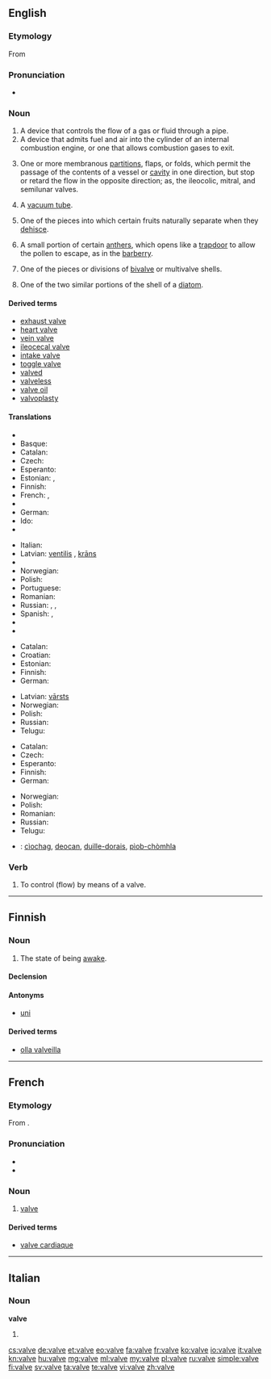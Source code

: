 ==English==
{{wikipedia}}

===Etymology===
From {{etyl|la}} {{term|valva|lang=la}}

===Pronunciation===
* {{IPA|/ˈvælv/}}

===Noun===
{{en-noun}}

# A device that controls the flow of a gas or fluid through a pipe.
# A device that admits fuel and air into the cylinder of an internal combustion engine, or one that allows combustion gases to exit.
# {{anatomy}} One or more membranous [[partition]]s, flaps, or folds, which permit the passage of the contents of a vessel or [[cavity]] in one direction, but stop or retard the flow in the opposite direction; as, the ileocolic, mitral, and semilunar valves.
# {{British}} A [[vacuum tube]].
# {{botany}} One of the pieces into which certain fruits naturally separate when they [[dehisce]].
# {{botany}} A small portion of certain [[anther]]s, which opens like a [[trapdoor]] to allow the pollen to escape, as in the [[barberry]].
# {{biology}} One of the pieces or divisions of [[bivalve]] or multivalve shells.
# {{biology}} One of the two similar portions of the shell of a [[diatom]].

====Derived terms====
* [[exhaust valve]]
* [[heart valve]]
* [[vein valve]]
* [[ileocecal valve]]
* [[intake valve]]
* [[toggle valve]]
* [[valved]]
* [[valveless]]
* [[valve oil]]
* [[valvoplasty]]

====Translations====
{{trans-top|device that controls flow of gas or fluid}}
* {{trreq|hy}}
* Basque: {{t|eu|balbula|xs=Basque}}
* Catalan: {{t|ca|vàlvula|f}}
* Czech: {{t-|cs|ventil|m}}
* Esperanto: {{t|eo|valvo}}
* Estonian: {{t|et|ventiil}}, {{t|et|klapp}}
* Finnish: {{t-|fi|venttiili}}
* French: {{t+|fr|clapet|m}}, {{t+|fr|soupape|f}}
* {{trreq|gl}}
* German: {{t+|de|Ventil|n}}
* Ido: {{t+|io|valvo|xs=Ido}}
* {{trreq|id}}
{{trans-mid}}
* Italian: {{t+|it|valvola|f}}
* Latvian: [[ventilis]] {{m}}, [[krāns]] {{m}}
* {{trreq|luy}}
* Norwegian: {{t-|no|ventil|m}}
* Polish: {{t+|pl|zawór|m}}
* Portuguese: {{t+|pt|válvula|f}}
* Romanian: {{t+|ro|ventil|n}}
* Russian: {{t+|ru|вентиль|m}}, {{t+|ru|клапан|m}}, {{t+|ru|задвижка|m}}
* Spanish: {{t-|es|válvula|f}}, {{t+|es|llave|m}}
* {{trreq|ta}}
* {{trreq|te}}
{{trans-bottom}}

{{trans-top|device in an internal combustion engine}}
* Catalan: {{t|ca|vàlvula|f}}
* Croatian: {{t-|hr|ventil|m}}
* Estonian: {{t|et|klapp}}
* Finnish: {{t-|fi|venttiili}}
* German: {{t+|de|Ventil|n}}
{{trans-mid}}
* Latvian: [[vārsts]] {{m}}
* Norwegian: {{t-|no|ventil|m}}
* Polish: {{t+|pl|zawór|m}}
* Russian: {{t+|ru|клапан|m}}
* Telugu: {{t|te|కొలిమితిత్తి యొక్క మూత|tr=kolimititti yokka moota|sc=Telu}}
{{trans-bottom}}

{{trans-top|in anatomy}}
* Catalan: {{t|ca|vàlvula|f}}
* Czech: {{t-|cs|chlopeň|f}}
* Esperanto: {{t|eo|valvo}}
* Finnish: {{t+|fi|läppä}}
* German: {{t+|de|Klappe|f}}
{{trans-mid}}
* Norwegian: {{t-|no|klaff|m}}
* Polish: {{t|pl|zastawka|f}}
* Romanian: {{t|ro|valvă|f}}
* Russian: {{t+|ru|клапан|m}}
* Telugu: {{t|te|కవాటము|tr=kavaaTamu|sc=Telu}}
{{trans-bottom}}

{{trans-see|vacuum tube}}

{{checktrans-top}}
* {{ttbc|Scottish Gaelic}}: [[cìochag]], [[deocan]], [[duille-dorais]], [[pìob-chòmhla]]
{{trans-mid}}
{{trans-bottom}}

===Verb===
{{en-verb|valv|ing}}

# {{transitive}} To control (flow) by means of a valve.

<!--These translations are to be moved into the pages for the related terms listed above.
'''Intake valve'''
* Spanish: válvula de admisión
'''Toggle valve'''
* Spanish: válvula purgadora
-->

----

==Finnish==

===Noun===
{{head|fi|noun}}

# The state of being [[awake]].

====Declension====
{{fi-decl-hame|valv}}

====Antonyms====
* [[uni]]

====Derived terms====
* [[olla valveilla]]

----

==French==

===Etymology===
From {{etyl|la|fr}} {{term|valva|lang=la}}.

===Pronunciation===
* {{audio|Fr-valve.ogg|audio}}
* {{IPA|/valv/|lang=fr}}

===Noun===
{{fr-noun|f}}

# [[#Noun|valve]]

====Derived terms====
* [[valve cardiaque]]

----

==Italian==

===Noun===
'''valve''' {{f}}

# {{plural of|valva|lang=it}}

[[cs:valve]]
[[de:valve]]
[[et:valve]]
[[eo:valve]]
[[fa:valve]]
[[fr:valve]]
[[ko:valve]]
[[io:valve]]
[[it:valve]]
[[kn:valve]]
[[hu:valve]]
[[mg:valve]]
[[ml:valve]]
[[my:valve]]
[[pl:valve]]
[[ru:valve]]
[[simple:valve]]
[[fi:valve]]
[[sv:valve]]
[[ta:valve]]
[[te:valve]]
[[vi:valve]]
[[zh:valve]]